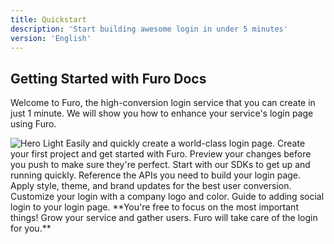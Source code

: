 ```yaml
---
title: Quickstart
description: 'Start building awesome login in under 5 minutes'
version: 'English'
---
```


## Getting Started with Furo Docs

Welcome to Furo, the high-conversion login service that you can create in just 1 minute. We will show you how to enhance your service's login page using Furo.

<img src="/images/furodocs.jpg" alt="Hero Light" />

<Steps>
  <Step title="Setting up">
    Easily and quickly create a world-class login page.

<CardGroup cols={2}>
  <Card
    title="Create your first Project"
    icon="pen-to-square"
    href="https://console.furo.one"
  >
    Create your first project and get started with Furo.
  </Card>
  <Card title="Preview Changes" icon="image" href="/en/essentials/preview">
    Preview your changes before you push to make sure they're perfect.
  </Card>
  <Card title="Start with SDK" icon="screwdriver-wrench" href="/sdks/en/overview">
    Start with our SDKs to get up and running quickly.
  </Card>
  <Card title="Reference APIs" icon="code" href="/api-reference/en/authentication">
    Reference the APIs you need to build your login page.
  </Card>
</CardGroup>
  </Step>
  <Step title="Make it yours">
    Apply style, theme, and brand updates for the best user conversion.

<CardGroup cols={2}>
  <Card
    title="Customize Style"
    icon="palette"
    href="/en/essentials/style"
  >
    Customize your login with a company logo and color.
  </Card>
  <Card
    title="Add Social Login"
    icon="share-from-square"
    href="/en/essentials/social"
  >
    Guide to adding social login to your login page.
  </Card>
  </CardGroup>
  </Step>
  <Step title="Last Step">
  <Check>**You're free to focus on the most important things! Grow your service and gather users. Furo will take care of the login for you.**</Check>

  </Step>
</Steps>
